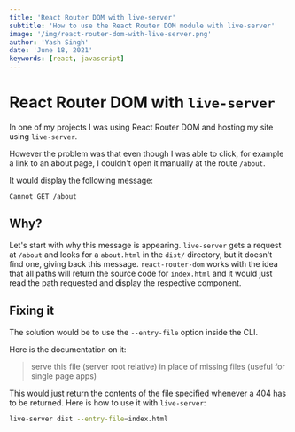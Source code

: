 ```yaml
---
title: 'React Router DOM with live-server'
subtitle: 'How to use the React Router DOM module with live-server'
image: '/img/react-router-dom-with-live-server.png'
author: 'Yash Singh'
date: 'June 18, 2021'
keywords: [react, javascript]
---
```


# React Router DOM with `live-server`

In one of my projects I was using React Router DOM and hosting my site using `live-server`.

However the problem was that even though I was able to click, for example a link
to an about page, I couldn't open it manually at the route `/about`.

It would display the following message:

```text
Cannot GET /about
```

## Why?

Let's start with why this message is appearing. `live-server` gets a request at `/about`
and looks for a `about.html` in the `dist/` directory, but it doesn't find one, giving
back this message. `react-router-dom` works with the idea that all paths will return
the source code for `index.html` and it would just read the path requested and display
the respective component.

## Fixing it

The solution would be to use the `--entry-file` option inside the CLI.

Here is the documentation on it:

> serve this file (server root relative) in place of
> missing files (useful for single page apps)

This would just return the contents of the file specified whenever a 404
has to be returned. Here is how to use it with `live-server`:

```sh
live-server dist --entry-file=index.html
```
